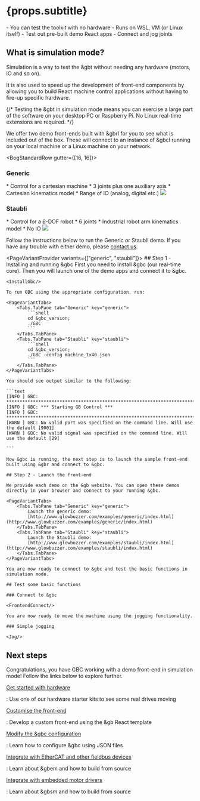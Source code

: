 


# {props.subtitle}

<Tldr>
    - You can test the toolkit with no hardware
    - Runs on WSL, VM (or Linux itself)
    - Test out pre-built demo React apps
    - Connect and jog joints
</Tldr>

## What is simulation mode?
Simulation is a way to test the &gbt without needing any hardware (motors, IO and so on).

It is also used to speed up the development of front-end components by allowing you to build React machine control applications without having to fire-up specific hardware.

{/*
Testing the &gbt in simulation mode means you can exercise a large part of the software on your desktop PC or Raspberry Pi. No Linux real-time extensions are required.
*/}

We offer two demo front-ends built with &gbrl for you to see what is included out of the box. These will connect to an instance of &gbcl running on your local machine or a Linux machine on your network.

<BogStandardRow gutter={[16, 16]}>
    <BogStandardCol lg={12} xs={24}>
        <h3><CartesianIcon/> Generic</h3>
        * Control for a cartesian machine
        * 3 joints plus one auxiliary axis
        * Cartesian kinematics model
        * Range of IO (analog, digital etc.)
        <Image src={generic_gbr}/>
    </BogStandardCol>
    <BogStandardCol lg={12} xs={24}>
        <h3><RobotIcon/> Staubli</h3>
        * Control for a 6-DOF robot
        * 6 joints
        * Industrial robot arm kinematics model
        * No IO
        <Image src={staubli_gbr}/>
    </BogStandardCol>
</BogStandardRow>

Follow the instructions below to run the Generic or Staubli demo. If you have any trouble with either demo, please [contact us](/about/contact).

<PageVariantProvider variants={["generic", "staubli"]}>
    ## Step 1 - Installing and running &gbc
    First you need to install &gbc (our real-time core). Then you will launch one of the demo apps and connect it to &gbc.

    <InstallGbc/>

    To run GBC using the appropriate configuration, run:

    <PageVariantTabs>
        <Tabs.TabPane tab="Generic" key="generic">
            ```shell
            cd &gbc_version;
            ./GBC
            ```
        </Tabs.TabPane>
        <Tabs.TabPane tab="Staubli" key="staubli">
            ```shell
            cd &gbc_version;
            ./GBC -config machine_tx40.json
            ```
        </Tabs.TabPane>
    </PageVariantTabs>

    You should see output similar to the following:

    ```text
    [INFO ] GBC: **************************************************************************
    [INFO ] GBC: *** Starting GB Control ***
    [INFO ] GBC: **************************************************************************
    [WARN ] GBC: No valid port was specified on the command line. Will use the default [9001]
    [WARN ] GBC: No valid signal was specified on the command line. Will use the default [29]

    ```

    Now &gbc is running, the next step is to launch the sample front-end built using &gbr and connect to &gbc.

    ## Step 2 - Launch the front-end

    We provide each demo on the &gb website. You can open these demos directly in your browser and connect to your running &gbc.

    <PageVariantTabs>
        <Tabs.TabPane tab="Generic" key="generic">
            Launch the generic demo:
            [http://www.glowbuzzer.com/examples/generic/index.html](http://www.glowbuzzer.com/examples/generic/index.html)
        </Tabs.TabPane>
        <Tabs.TabPane tab="Staubli" key="staubli">
            Launch the Staubli demo:
            [http://www.glowbuzzer.com/examples/staubli/index.html](http://www.glowbuzzer.com/examples/staubli/index.html)
        </Tabs.TabPane>
    </PageVariantTabs>

    You are now ready to connect to &gbc and test the basic functions in simulation mode.

    ## Test some basic functions

    ### Connect to &gbc

    <FrontendConnect/>

    You are now ready to move the machine using the jogging functionality.

    ### Simple jogging

    <Jog/>

</PageVariantProvider>


##  Next steps

Congratulations, you have GBC working with a demo front-end in simulation mode! Follow the links below to explore further.

[Get started with hardware](/get-started/kits/overview)

: Use one of our hardware starter kits to see some real drives moving

[Customise the front-end](/get-started/frontend)

: Develop a custom front-end using the &gb React template

[Modify the &gbc configuration](/docs/gbc/configuration)

: Learn how to configure &gbc using JSON files

[Integrate with EtherCAT and other fieldbus devices](/docs/gbem/overview)

: Learn about &gbem and how to build from source

[Integrate with embedded motor drivers](/docs/gbsm/overview)

: Learn about &gbsm and how to build from source

